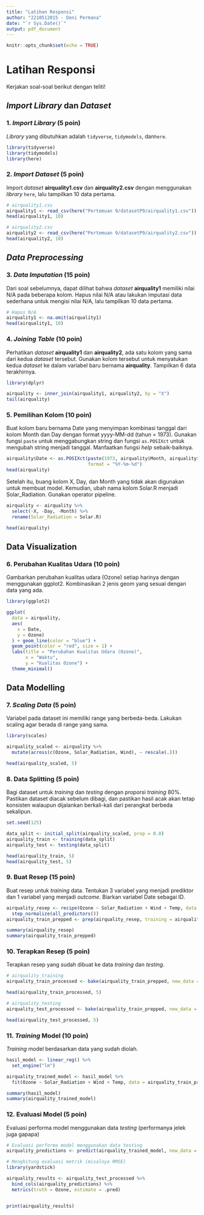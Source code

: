 ```yaml
---
title: "Latihan Responsi"
author: "2210512015 - Deni Permana"
date: "`r Sys.Date()`"
output: pdf_document
---
```


```r
knitr::opts_chunk$set(echo = TRUE)
```

# Latihan Responsi

Kerjakan soal-soal berikut dengan teliti!

## *Import Library* dan *Dataset*

### 1. *Import Library* (5 poin)

*Library* yang dibutuhkan adalah `tidyverse`, `tidymodels`, dan`here`.

```r
library(tidyverse)
library(tidymodels)
library(here)
```

### 2. *Import Dataset* (5 poin)

Import *dataset* **airquality1.csv** dan **airquality2.csv** dengan menggunakan *library* `here`, lalu tampilkan 10 data pertama.

```r
# airquality1.csv
airquality1 <- read_csv(here("Pertemuan 9/datasetP9/airquality1.csv"))
head(airquality1, 10)
```

```r
# airquality2.csv
airquality2 <- read_csv(here("Pertemuan 9/datasetP9/airquality2.csv"))
head(airquality2, 10)
```

## *Data Preprocessing*

### 3. *Data Imputation* (15 poin)

Dari soal sebelumnya, dapat dilihat bahwa *dataset* **airquality1** memiliki nilai N/A pada beberapa kolom. Hapus nilai N/A atau lakukan imputasi data sederhana untuk mengisi nilai N/A, lalu tampilkan 10 data pertama.

```r
# Hapus N/A
airquality1 <- na.omit(airquality1)
head(airquality1, 10)
```

### 4. *Joining Table* (10 poin)

Perhatikan *dataset* **airquality1** dan **airquality2**, ada satu kolom yang sama dari kedua *dataset* tersebut. Gunakan kolom tersebut untuk menyatukan kedua *dataset* ke dalam variabel baru bernama **airquality**. Tampilkan 6 data terakhirnya.

```r
library(dplyr)

airquality <- inner_join(airquality1, airquality2, by = "X")
tail(airquality)
```

### 5. Pemilihan Kolom (10 poin)

Buat kolom baru bernama Date yang menyimpan kombinasi tanggal dari kolom Month dan Day dengan format yyyy-MM-dd (tahun = 1973). Gunakan fungsi `paste` untuk menggabungkan string dan fungsi `as.POSIXct` untuk mengubah string menjadi tanggal. Manfaatkan fungsi *help* sebaik-baiknya.

```r
airquality$Date <- as.POSIXct(paste(1973, airquality$Month, airquality$Day, sep = "-"),
                              format = "%Y-%m-%d")
head(airquality)
```

Setelah itu, buang kolom X, Day, dan Month yang tidak akan digunakan untuk membuat model. Kemudian, ubah nama kolom Solar.R menjadi Solar_Radiation. Gunakan operator pipeline.

```r
airquality <- airquality %>%
  select(-X, -Day, -Month) %>%
  rename(Solar_Radiation = Solar.R)

head(airquality)
```

## Data Visualization

### 6. Perubahan Kualitas Udara (10 poin)

Gambarkan perubahan kualitas udara (Ozone) setiap harinya dengan menggunakan ggplot2. Kombinasikan 2 jenis geom yang sesuai dengan data yang ada.

```r
library(ggplot2)

ggplot(
  data = airquality,
  aes(
    x = Date,
    y = Ozone)
  ) + geom_line(color = "blue") + 
  geom_point(color = "red", size = 1) +
  labs(title = "Perubahan Kualitas Udara (Ozone)",
       x = "Waktu", 
       y = "Kualitas Ozone") +
  theme_minimal()
```

## Data Modelling

### 7. *Scaling Data* (5 poin)

Variabel pada dataset ini memiliki range yang berbeda-beda. Lakukan scaling agar berada di range yang sama.

```r
library(scales)

airquality_scaled <- airquality %>%
  mutate(across(c(Ozone, Solar_Radiation, Wind), ~ rescale(.)))

head(airquality_scaled, 5)
```

### 8. Data Splitting (5 poin)

Bagi dataset untuk *training* dan *testing* dengan proporsi *training* 80%. Pastikan dataset diacak sebelum dibagi, dan pastikan hasil acak akan tetap konsisten walaupun dijalankan berkali-kali dari perangkat berbeda sekalipun.

```r
set.seed(125)

data_split <- initial_split(airquality_scaled, prop = 0.8)
airquality_train <- training(data_split)
airquality_test <- testing(data_split)

head(airquality_train, 5)
head(airquality_test, 5)
```

### 9. Buat Resep (15 poin)

Buat resep untuk *training* data. Tentukan 3 variabel yang menjadi prediktor dan 1 variabel yang menjadi *outcome*. Biarkan variabel Date sebagai ID.

```r
airquality_resep <- recipe(Ozone ~ Solar_Radiation + Wind + Temp, data = airquality_train) %>%
  step_normalize(all_predictors())
airquality_train_prepped <- prep(airquality_resep, training = airquality_train)

summary(airquality_resep)
summary(airquality_train_prepped)
```

### 10. Terapkan Resep (5 poin)

Terapkan resep yang sudah dibuat ke data *training* dan *testing*.

```r
# airquality_training
airquality_train_processed <- bake(airquality_train_prepped, new_data = airquality_train)

head(airquality_train_processed, 5)
```

```r
# airquality_testing
airquality_test_processed <- bake(airquality_train_prepped, new_data = airquality_test)

head(airquality_test_processed, 5)
```

### 11. *Training* Model (10 poin)

*Training* model berdasarkan data yang sudah diolah.

```r
hasil_model <- linear_reg() %>%
  set_engine("lm")

airquality_trained_model <- hasil_model %>%
  fit(Ozone ~ Solar_Radiation + Wind + Temp, data = airquality_train_processed)

summary(hasil_model)
summary(airquality_trained_model)
```

### 12. Evaluasi Model (5 poin)

Evaluasi performa model menggunakan data *testing* (performanya jelek juga gapapa)

```r
# Evaluasi performa model menggunakan data testing
airquality_predictions <- predict(airquality_trained_model, new_data = airquality_test_processed)

# Menghitung evaluasi metrik (misalnya RMSE)
library(yardstick)

airquality_results <- airquality_test_processed %>% 
  bind_cols(airquality_predictions) %>%
  metrics(truth = Ozone, estimate = .pred)


print(airquality_results)
```
